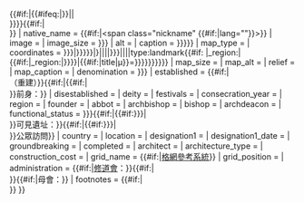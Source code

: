<noinclude>{{Wraps infobox|Infobox religious building}}{{esoteric}}</noinclude>{{Infobox religious building
| monastery             = yes
| name                  = {{{name|{{PAGENAME}}}}}{{#if:{{{full|}}}|{{#ifeq:{{{full|}}}|{{{name|{{PAGENAME}}}}}||<br><small>{{{full|}}}</small>}}}}{{#if:{{{other_names|}}}|<br><small>{{{other_names|}}}</small>}}
| native_name           = {{#if:{{{native_name|}}}|<span class="nickname" {{#if:{{{native_name_lang|}}}|lang="{{{native_name_lang}}}"}}>{{{native_name}}}</span>}}
| image                 = {{{image|}}}
| image_size            = {{{image_size|{{{imagesize|}}}}}}
| alt                   = {{{alt|}}}
| caption               = {{{caption|{{{name|{{PAGENAME}}}}}}}}
| map_type              = {{{map_type|}}}
| coordinates           = {{{coordinates|{{{coord|{{#if:{{both|{{{latitude|{{{latd|}}}}}}|{{{longitude|{{{longd|}}}}}}}}|{{Geobox coor|{{{latitude|{{{latd|}}}}}}|{{{latm|}}}|{{{lats|}}}|{{{latNS|}}}|{{{longitude|{{{longd|}}}}}}|{{{longm|}}}|{{{longs|}}}|{{{longEW|}}}|type:landmark{{#if: {{{iso_region|}}}|_region:{{{iso_region}}}|{{#if:{{{location_country|}}}|_region:{{CountryAbbr|{{{location_country}}}|}}|}}}}|{{#if:{{{coordinates_display|}}}|title|μ}}={{{coordinates_display|}}}}}}}}}}}}}
| map_size              = {{{map_size|}}}
| map_alt               = {{{map_alt|}}}
| relief                = {{{map_relief|}}}
| map_caption           = {{{map_caption|}}}
| denomination          = {{{denomination|{{{churches|}}}}}}
| established           = {{{established|}}}{{#if:{{{reestablished|}}}|<br>{{{reestablished|}}}（重建）}}{{#if:{{{prior|}}}|{{#if:{{{established|}}}{{{reestablished|}}}|<br>}}前身：{{{prior|}}}}}
| disestablished        = {{{disestablished|}}}
| deity                 = {{{dedication|}}}
| festivals             = {{{dedicated date|}}}
| consecration_year     = {{{consecrated date|}}}
| region                = {{{diocese|}}}
| founder               = {{{founder|}}}
| abbot                 = {{{abbot|}}}
| archbishop            = {{{archbishop|}}}
| bishop                = {{{bishop|}}}
| archdeacon            = {{{archdeacon|}}}
| functional_status     = {{{functional_status|{{{status|}}}}}}{{#if:{{{remains|}}}|{{#if:{{{functional_status|{{{status|}}}}}}|<br>}}可見遺址：{{{remains|}}}}}{{#if:{{{public_access|}}}|{{#if:{{{functional_status|{{{status|}}}}}}{{{remains|}}}|<br>}}公眾訪問{{{public_access|}}}}}
| country               = {{{country|}}}
| location              = {{{location|}}}
| designation1          = {{{heritage_designation|}}}
| designation1_date     = {{{designated_date|}}}
| groundbreaking        = {{{groundbreaking|}}}
| completed             = {{{completed_date|}}}
| architect             = {{{architect|}}}
| architecture_type     = {{{style|}}}
| construction_cost     = {{{construction_cost|}}}
| grid_name             = {{#if:{{{oscoor|}}}|[[英國國家格網參考系統|格網參考系統]]}}
| grid_position         = {{{oscoor|}}}
| administration        = {{#if:{{{order|}}}|[[修道會]]：{{{order|}}}}}{{#if:{{both|{{{order|}}}|{{{mother|}}}}}|<br>}}{{#if:{{{mother|}}}|母會：{{{mother|}}}}}
| footnotes             = {{{other_info|}}}{{#if:{{both|{{{other_info|}}}|{{{embedded|}}}}}|<br>}}{{{embedded|}}}
}}<noinclude>{{Documentation}}</noinclude>
